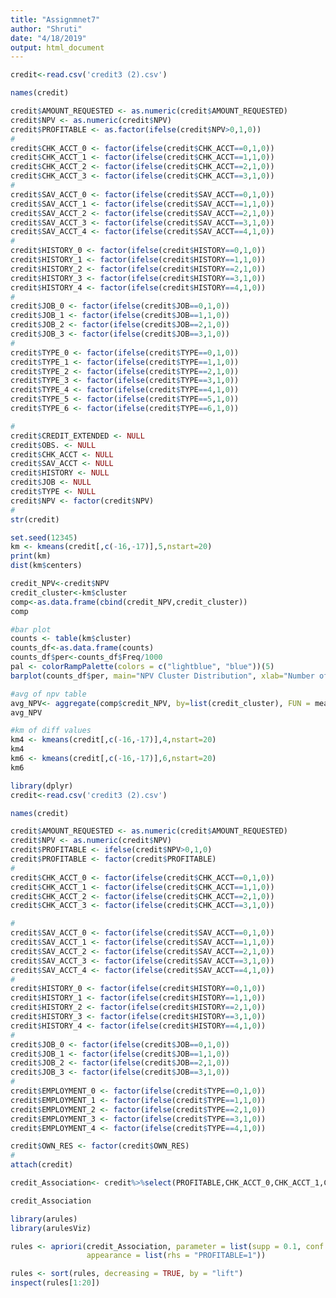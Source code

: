 ```yaml
---
title: "Assignmnet7"
author: "Shruti"
date: "4/18/2019"
output: html_document
---
```


```r
credit<-read.csv('credit3 (2).csv')

names(credit)

credit$AMOUNT_REQUESTED <- as.numeric(credit$AMOUNT_REQUESTED)
credit$NPV <- as.numeric(credit$NPV)
credit$PROFITABLE <- as.factor(ifelse(credit$NPV>0,1,0))
#
credit$CHK_ACCT_0 <- factor(ifelse(credit$CHK_ACCT==0,1,0))
credit$CHK_ACCT_1 <- factor(ifelse(credit$CHK_ACCT==1,1,0))
credit$CHK_ACCT_2 <- factor(ifelse(credit$CHK_ACCT==2,1,0))
credit$CHK_ACCT_3 <- factor(ifelse(credit$CHK_ACCT==3,1,0))
#
credit$SAV_ACCT_0 <- factor(ifelse(credit$SAV_ACCT==0,1,0))
credit$SAV_ACCT_1 <- factor(ifelse(credit$SAV_ACCT==1,1,0))
credit$SAV_ACCT_2 <- factor(ifelse(credit$SAV_ACCT==2,1,0))
credit$SAV_ACCT_3 <- factor(ifelse(credit$SAV_ACCT==3,1,0))
credit$SAV_ACCT_4 <- factor(ifelse(credit$SAV_ACCT==4,1,0))
#
credit$HISTORY_0 <- factor(ifelse(credit$HISTORY==0,1,0))
credit$HISTORY_1 <- factor(ifelse(credit$HISTORY==1,1,0))
credit$HISTORY_2 <- factor(ifelse(credit$HISTORY==2,1,0))
credit$HISTORY_3 <- factor(ifelse(credit$HISTORY==3,1,0))
credit$HISTORY_4 <- factor(ifelse(credit$HISTORY==4,1,0))
#
credit$JOB_0 <- factor(ifelse(credit$JOB==0,1,0))
credit$JOB_1 <- factor(ifelse(credit$JOB==1,1,0))
credit$JOB_2 <- factor(ifelse(credit$JOB==2,1,0))
credit$JOB_3 <- factor(ifelse(credit$JOB==3,1,0))
#
credit$TYPE_0 <- factor(ifelse(credit$TYPE==0,1,0))
credit$TYPE_1 <- factor(ifelse(credit$TYPE==1,1,0))
credit$TYPE_2 <- factor(ifelse(credit$TYPE==2,1,0))
credit$TYPE_3 <- factor(ifelse(credit$TYPE==3,1,0))
credit$TYPE_4 <- factor(ifelse(credit$TYPE==4,1,0))
credit$TYPE_5 <- factor(ifelse(credit$TYPE==5,1,0))
credit$TYPE_6 <- factor(ifelse(credit$TYPE==6,1,0))

#
credit$CREDIT_EXTENDED <- NULL
credit$OBS. <- NULL
credit$CHK_ACCT <- NULL
credit$SAV_ACCT <- NULL
credit$HISTORY <- NULL
credit$JOB <- NULL
credit$TYPE <- NULL
credit$NPV <- factor(credit$NPV)
#
str(credit)
```

```r
set.seed(12345)
km <- kmeans(credit[,c(-16,-17)],5,nstart=20)
print(km)
dist(km$centers)
```

```r
credit_NPV<-credit$NPV
credit_cluster<-km$cluster
comp<-as.data.frame(cbind(credit_NPV,credit_cluster))
comp

#bar plot
counts <- table(km$cluster)
counts_df<-as.data.frame(counts)
counts_df$per<-counts_df$Freq/1000
pal <- colorRampPalette(colors = c("lightblue", "blue"))(5)
barplot(counts_df$per, main="NPV Cluster Distribution", xlab="Number of People in Each Cluster",legend = rownames(counts_df$per), col = pal)

#avg of npv table
avg_NPV<- aggregate(comp$credit_NPV, by=list(credit_cluster), FUN = mean)
avg_NPV

#km of diff values 
km4 <- kmeans(credit[,c(-16,-17)],4,nstart=20)
km4
km6 <- kmeans(credit[,c(-16,-17)],6,nstart=20)
km6
```


```r
library(dplyr)
credit<-read.csv('credit3 (2).csv')

names(credit)

credit$AMOUNT_REQUESTED <- as.numeric(credit$AMOUNT_REQUESTED)
credit$NPV <- as.numeric(credit$NPV)
credit$PROFITABLE <- ifelse(credit$NPV>0,1,0)
credit$PROFITABLE <- factor(credit$PROFITABLE)
#
credit$CHK_ACCT_0 <- factor(ifelse(credit$CHK_ACCT==0,1,0))
credit$CHK_ACCT_1 <- factor(ifelse(credit$CHK_ACCT==1,1,0))
credit$CHK_ACCT_2 <- factor(ifelse(credit$CHK_ACCT==2,1,0))
credit$CHK_ACCT_3 <- factor(ifelse(credit$CHK_ACCT==3,1,0))

#
credit$SAV_ACCT_0 <- factor(ifelse(credit$SAV_ACCT==0,1,0))
credit$SAV_ACCT_1 <- factor(ifelse(credit$SAV_ACCT==1,1,0))
credit$SAV_ACCT_2 <- factor(ifelse(credit$SAV_ACCT==2,1,0))
credit$SAV_ACCT_3 <- factor(ifelse(credit$SAV_ACCT==3,1,0))
credit$SAV_ACCT_4 <- factor(ifelse(credit$SAV_ACCT==4,1,0))
#
credit$HISTORY_0 <- factor(ifelse(credit$HISTORY==0,1,0))
credit$HISTORY_1 <- factor(ifelse(credit$HISTORY==1,1,0))
credit$HISTORY_2 <- factor(ifelse(credit$HISTORY==2,1,0))
credit$HISTORY_3 <- factor(ifelse(credit$HISTORY==3,1,0))
credit$HISTORY_4 <- factor(ifelse(credit$HISTORY==4,1,0))
#
credit$JOB_0 <- factor(ifelse(credit$JOB==0,1,0))
credit$JOB_1 <- factor(ifelse(credit$JOB==1,1,0))
credit$JOB_2 <- factor(ifelse(credit$JOB==2,1,0))
credit$JOB_3 <- factor(ifelse(credit$JOB==3,1,0))
#
credit$EMPLOYMENT_0 <- factor(ifelse(credit$TYPE==0,1,0))
credit$EMPLOYMENT_1 <- factor(ifelse(credit$TYPE==1,1,0))
credit$EMPLOYMENT_2 <- factor(ifelse(credit$TYPE==2,1,0))
credit$EMPLOYMENT_3 <- factor(ifelse(credit$TYPE==3,1,0))
credit$EMPLOYMENT_4 <- factor(ifelse(credit$TYPE==4,1,0))

credit$OWN_RES <- factor(credit$OWN_RES)
#
attach(credit)

credit_Association<- credit%>%select(PROFITABLE,CHK_ACCT_0,CHK_ACCT_1,CHK_ACCT_2,CHK_ACCT_3,SAV_ACCT_0,SAV_ACCT_1,SAV_ACCT_2,SAV_ACCT_3,SAV_ACCT_4,HISTORY_0,HISTORY_1,HISTORY_2,HISTORY_3,HISTORY_4,JOB_0,JOB_1,JOB_2,JOB_3,EMPLOYMENT_0,EMPLOYMENT_1,EMPLOYMENT_2,EMPLOYMENT_3,EMPLOYMENT_4,OWN_RES)

credit_Association
```

```r
library(arules)
library(arulesViz)

rules <- apriori(credit_Association, parameter = list(supp = 0.1, conf = 0.8), 
                 appearance = list(rhs = "PROFITABLE=1"))

rules <- sort(rules, decreasing = TRUE, by = "lift")
inspect(rules[1:20])
```

```r

```
